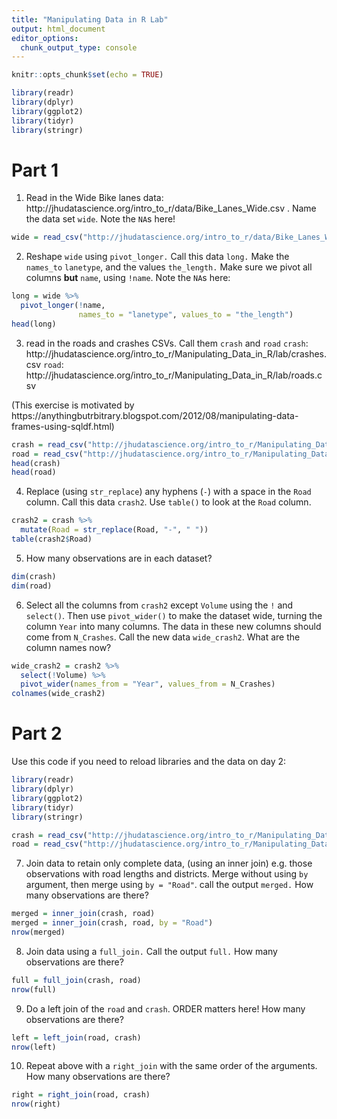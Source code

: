```yaml
---
title: "Manipulating Data in R Lab"
output: html_document
editor_options: 
  chunk_output_type: console
---
```


```r
knitr::opts_chunk$set(echo = TRUE)
```


```r
library(readr)
library(dplyr)
library(ggplot2)
library(tidyr)
library(stringr)
```

# Part 1

1.  Read in the Wide Bike lanes data: http://jhudatascience.org/intro_to_r/data/Bike_Lanes_Wide.csv .  Name the data set `wide`. Note the `NA`s here!

```r
wide = read_csv("http://jhudatascience.org/intro_to_r/data/Bike_Lanes_Wide.csv")
```

2. Reshape `wide` using `pivot_longer.`  Call this data `long.`  Make the `names_to`
`lanetype`, and the values `the_length.`  Make sure we pivot all columns **but**
`name`, using `!name`. Note the `NA`s here:

```r
long = wide %>% 
  pivot_longer(!name,
               names_to = "lanetype", values_to = "the_length")
head(long)
```

3. read in the roads and crashes CSVs.  Call them `crash` and `road`
`crash`: http://jhudatascience.org/intro_to_r/Manipulating_Data_in_R/lab/crashes.csv
`road`: http://jhudatascience.org/intro_to_r/Manipulating_Data_in_R/lab/roads.csv

(This exercise is motivated by https://anythingbutrbitrary.blogspot.com/2012/08/manipulating-data-frames-using-sqldf.html)

```r
crash = read_csv("http://jhudatascience.org/intro_to_r/Manipulating_Data_in_R/lab/crashes.csv")
road = read_csv("http://jhudatascience.org/intro_to_r/Manipulating_Data_in_R/lab/roads.csv")
head(crash)
head(road)
```

4.  Replace (using `str_replace`) any hyphens (`-`) with a space in the `Road` column. Call this data `crash2`. Use `table()` to look at the `Road` column.  
```r
crash2 = crash %>% 
  mutate(Road = str_replace(Road, "-", " "))
table(crash2$Road)
```

5. How many observations are in each dataset?
```r
dim(crash)
dim(road)
```

6. Select all the columns from `crash2` except `Volume` using the `!` and `select()`. Then use `pivot_wider()` to make the dataset wide, turning the column `Year` into many columns. The data in these new columns should come from `N_Crashes`. Call the new data `wide_crash2`. What are the column names now?

```r
wide_crash2 = crash2 %>%
  select(!Volume) %>%
  pivot_wider(names_from = "Year", values_from = N_Crashes)
colnames(wide_crash2)
```


# Part 2

Use this code if you need to reload libraries and the data on day 2:

```r
library(readr)
library(dplyr)
library(ggplot2)
library(tidyr)
library(stringr)

crash = read_csv("http://jhudatascience.org/intro_to_r/Manipulating_Data_in_R/lab/crashes.csv")
road = read_csv("http://jhudatascience.org/intro_to_r/Manipulating_Data_in_R/lab/roads.csv")
```

7. Join data to retain only complete data, (using an inner join) e.g. those observations with road lengths and districts.  Merge without using `by` argument, then merge using `by = "Road"`. call the output `merged.`  How many observations are there?

```r
merged = inner_join(crash, road)
merged = inner_join(crash, road, by = "Road")
nrow(merged)
```

8. Join data using a `full_join.`  Call the output `full.`   How many observations are there?

```r
full = full_join(crash, road)
nrow(full)
```

9. Do a left join of the `road` and `crash`.  ORDER matters here!  How many observations are there?

```r
left = left_join(road, crash)
nrow(left)
```

10. Repeat above with a `right_join` with the same order of the arguments. How many observations are there?

```r
right = right_join(road, crash)
nrow(right)
```
